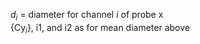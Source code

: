 <p class=box>
$d_{i}$ = diameter for channel $i$ of probe x  
\{Cy$_{i}$\}, i1, and i2 as for mean diameter above  
</p><p class=box2>
\begin{equation}
\mathrm{\{REFFx\}}=\frac{1}{2}\frac{\sum_{i=i1}^{i2}{\displaystyle {\displaystyle \left\{ \mathrm{Cy}_{i}\right\} d_{i}^{3}}}}{\sum_{i=i1}^{i2}{\displaystyle {\displaystyle \left\{ \mathrm{Cy}_{i}\right\} d_{i}^{2}}}}
(\#eq:REFFbox)
\end{equation}
</p>  
